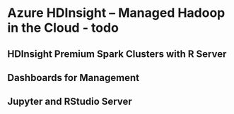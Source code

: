 # Azure HDInsight -- Managed Hadoop in the Cloud - todo

## HDInsight Premium Spark Clusters with R Server

## Dashboards for Management

## Jupyter and RStudio Server
